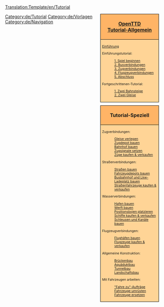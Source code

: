 <noinclude>[[Translation:Template/en/Tutorial]]{{en/-}}</noinclude>
<div style="float:right; padding-left:12px; background:none;">
<div style="width:180px; border:1px solid #000000; background:#ffb466; padding:5px; -moz-border-radius-topleft:5px; -moz-border-radius-topright:5px; font-size: 12pt;">
<center><strong><font size="3">[[Main/de/OpenTTD|OpenTTD]]<br>[[Main/de/Tutorial|Tutorial-Allgemein]]</font></strong></center>
</div>
<div style="width:180px;  border:1px solid black; border-top-width: 0px; background:#ffd496; padding:5px; font-size: 8pt;">
[[Main/de/Einführung|Einführung]]

Einführungstutorial:
:[[Main/de/Tutorial| 1. Spiel beginnen]]
:[[Main/de/Tutorial/Busverbindungen|2. Busverbindungen]]
:[[Main/de/Tutorial/Zugverbindungen|3. Zugverbindungen]]
:[[Main/de/Tutorial/Flugzeugverbindungen|4. Flugzeugverbindungen]]
:[[Main/de/Tutorial/Abschluss|5. Abschluss]]

Fortgeschrittenen-Tutorial:
:[[Main/de/Tutorial/Zwei Bahnsteige|1. Zwei Bahnsteige]]
:[[Main/de/Tutorial/Zwei Gleise|2. Zwei Gleise]]

</div>

<div style="width:180px; border:1px solid #000000; background:#ffb466; padding:5px; font-size: 12pt; margin-top: 10px;">
<center><strong><font size="3">Tutorial-Speziell</font></strong></center>
</div>
<div style="width:180px;  border:1px solid black; border-top-width: 0px; background:#ffd496; padding:5px; -moz-border-radius-bottomleft:5px; -moz-border-radius-bottomright:8px; font-size: 8pt;">
<span style="font-weight:bold;">

Zugverbindungen:
:[[Main/de/Gleise verlegen|Gleise verlegen]]
:[[Main/de/Zugdepot bauen|Zugdepot bauen]]
:[[Main/de/Bahnhof bauen|Bahnhof bauen]]
:[[Main/de/Gleissignale setzen|Zugsignale setzen]]
:[[Main/de/Züge kaufen und verkaufen|Züge kaufen &amp; verkaufen]]

Straßenverbindungen:
:[[Main/de/Straßen bauen|Straßen bauen]]
:[[Main/de/Fahrzeugdepots bauen|Fahrzeugdepots bauen]]
:[[Main/de/Busbahnhof und Lkw-Ladeplatz bauen|Busbahnhof und Lkw-Ladeplatz bauen]]
:[[Main/de/Straßenfahrzeuge kaufen und verkaufen|Straßenfahrzeuge kaufen &amp; verkaufen]]

Wasserverbindungen:
:[[Main/de/Hafen bauen|Hafen bauen]]
:[[Main/de/Werft bauen|Werft bauen]]
:[[Main/de/Positionsbojen platzieren|Positionsbojen platzieren]]
:[[Main/de/Schiffe kaufen und verkaufen|Schiffe kaufen &amp; verkaufen]]
:[[Main/de/Schleusen und Kanäle bauen|Schleusen und Kanäle bauen]]

Flugzeugverbindungen:
:[[Main/de/Flughäfen bauen|Flughäfen bauen]]
:[[Main/de/Flugzeuge kaufen und verkaufen|Flugzeuge kaufen &amp; verkaufen]]

Allgemeine Konstruktion:
:[[Main/de/Brückenbau|Brückenbau]]
:[[Main/de/Aquäduktbau|Aquäduktbau]]
:[[Main/de/Tunnelbau|Tunnelbau]]
:[[Main/de/Landschaftsbau|Landschaftsbau]]

Mit Fahrzeugen arbeiten:
:[[Main/en/Aufträge/De#Fahre zu|"Fahre zu"-Aufträge]]
:[[Main/de/Umrüsten|Fahrzeuge umrüsten]]
:[[Main/de/Fahrzeuge ersetzen|Fahrzeuge ersetzen]]

</span>
</div>
</div><includeonly>[[Category:de/Tutorial]]</includeonly><noinclude>

[[Category:de/Vorlagen]][[Category:de/Navigation]]
</noinclude>
